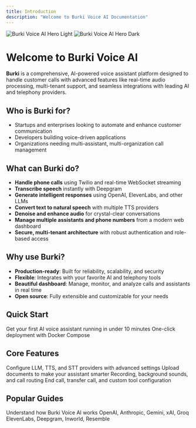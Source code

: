 ```yaml
---
title: Introduction
description: "Welcome to Burki Voice AI Documentation"
---
```


<img
  className="block dark:hidden"
  src="/images/hero-light.svg"
  alt="Burki Voice AI Hero Light"
/>
<img
  className="hidden dark:block"
  src="/images/hero-dark.svg"
  alt="Burki Voice AI Hero Dark"
/>

# Welcome to Burki Voice AI

**Burki** is a comprehensive, AI-powered voice assistant platform designed to handle customer calls with advanced features like real-time audio processing, multi-tenant support, and seamless integrations with leading AI and telephony providers.

## Who is Burki for?
- Startups and enterprises looking to automate and enhance customer communication
- Developers building voice-driven applications
- Organizations needing multi-assistant, multi-organization call management

## What can Burki do?
- **Handle phone calls** using Twilio and real-time WebSocket streaming
- **Transcribe speech** instantly with Deepgram
- **Generate intelligent responses** using OpenAI, ElevenLabs, and other LLMs
- **Convert text to natural speech** with multiple TTS providers
- **Denoise and enhance audio** for crystal-clear conversations
- **Manage multiple assistants and phone numbers** from a modern web dashboard
- **Secure, multi-tenant architecture** with robust authentication and role-based access

## Why use Burki?
- **Production-ready**: Built for reliability, scalability, and security
- **Flexible**: Integrates with your favorite AI and telephony tools
- **Beautiful dashboard**: Manage, monitor, and analyze calls and assistants in real time
- **Open source**: Fully extensible and customizable for your needs

## Quick Start

<CardGroup cols={2}>
  <Card
    title="🚀 Quickstart Guide"
    icon="rocket"
    href="/quickstart"
  >
    Get your first AI voice assistant running in under 10 minutes
  </Card>
  <Card
    title="🐳 Docker Deployment"
    icon="docker"
    href="/installation"
  >
    One-click deployment with Docker Compose
  </Card>
</CardGroup>

## Core Features

<CardGroup cols={2}>
  <Card
    title="🧠 AI Configuration"
    icon="brain"
    href="/ai-configuration"
  >
    Configure LLM, TTS, and STT providers with advanced settings
  </Card>
  <Card
    title="📚 Knowledge Base (RAG)"
    icon="book"
    href="/rag"
  >
    Upload documents to make your assistant smarter
  </Card>
  <Card
    title="📞 Call Management"
    icon="phone"
    href="/call-management"
  >
    Recording, background sounds, and call routing
  </Card>
  <Card
    title="🛠️ Tools & Integrations"
    icon="wrench"
    href="/tools"
  >
    End call, transfer call, and custom tool configuration
  </Card>
</CardGroup>

## Popular Guides

<CardGroup cols={3}>
  <Card
    title="Architecture Overview"
    icon="sitemap"
    href="/architecture"
  >
    Understand how Burki Voice AI works
  </Card>
  <Card
    title="LLM Providers"
    icon="microchip"
    href="/llm-providers"
  >
    OpenAI, Anthropic, Gemini, xAI, Groq
  </Card>
  <Card
    title="TTS Providers"
    icon="volume-high"
    href="/tts-providers"
  >
    ElevenLabs, Deepgram, Inworld, Resemble
  </Card>
</CardGroup>
